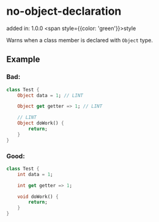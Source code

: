 # no-object-declaration
added in: 1.0.0 <span style={{color: 'green'}}>style</span>

Warns when a class member is declared with `Object` type.

## Example
### Bad:
```dart
class Test {
    Object data = 1; // LINT

    Object get getter => 1; // LINT

    // LINT
    Object doWork() {
        return;
    }
}
```
### Good:
```dart
class Test {
    int data = 1;

    int get getter => 1;

    void doWork() {
        return;
    }
}
```
